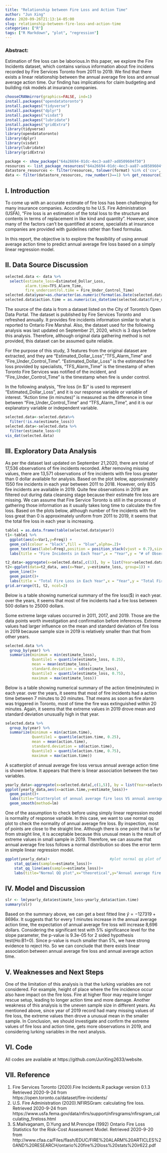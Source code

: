 ```yaml
---
title: "Relationship between Fire Loss and Action Time"
author: "Jun Xing"
date: 2020-09-26T21:13:14-05:00
slug: relationship-between-fire-loss-and-action-time
categories: ["R"]
tags: ["R Markdown", "plot", "regression"]
---
```

### Abstract: 
Estimation of fire loss can be laborious.In this paper, we explore the Fire Incidents dataset, which contains various information about fire incidens recorded by Fire Services Toronto from 2011 to 2019. We find that there exists a linear relationship between the annual average fire loss and annual average action time. Our finding has implications for claim budgeting and building risk models at insurance companies.

```r
chooseCRANmirror(graphics=FALSE, ind=1)
install.packages("opendatatoronto")
install.packages("tidyverse")
install.packages("dplyr")
install.packages("visdat")
install.packages("lubridate")
install.packages("gridExtra")
library(tidyverse)
library(opendatatoronto)
library(dplyr)
library(visdat)
library(lubridate)
library(gridExtra)
```

```r
package <- show_package("64a26694-01dc-4ec3-aa87-ad8509604f50")
resources <- list_package_resources("64a26694-01dc-4ec3-aa87-ad8509604f50")
datastore_resources <- filter(resources, tolower(format) %in% c('csv', 'geojson'))
data <- filter(datastore_resources, row_number()==1) %>% get_resource()
```


## I. Introduction 

To come up with an accurate estimate of fire loss has been challenging for many insurance companies. According to he U.S. Fire Administration (USFA), "Fire loss is an estimation of the total loss to the structure and contents in terms of replacement in like kind and quantity". However, since many of the factors can't be quantified at scene, specialists at insurance companies are provided with guidelines rather than fixed formulas. 

In this report, the objective is to explore the feasibility of using annual average action time to predict annual average fire loss based on a simply linear regression model. 

## II. Data Source Discussion 

```r
selected.data <- data %>%
  select(estimate_loss=Estimated_Dollar_Loss,
         alarm.time=TFS_Alarm_Time, 
         fire_undercontrol.time = Fire_Under_Control_Time)
selected.data$year=as.character(as.numeric(format(as.Date(selected.data$alarm.time),'%Y')))
selected.data$action.time = as.numeric(as_datetime(selected.data$fire_undercontrol.time)-as_datetime(selected.data$alarm.time))/60

```

The source of the data is from a dataset listed on the City of Toronto's Open Data Portal.
The dataset is published by Fire Services Toronto and refreshed annually. It provides fire incidents information similar to what is reported to Ontario Fire Marshal. Also, the dataset used for the following analysis was last updated on September 21, 2020, which is 3 days before this analysis. Therefore, although original data gathering method is not provided, this dataset can be assumed quite reliable. 

For the purpose of this study, 3 features from the original dataset are extracted, and they are "Estimated_Dollar_Loss","TFS_Alarm_Time" and "Fire_Under_Control_Time". "Estimated_Dollar_Loss" is the estimated fire loss provided by specialists, "TFS_Alarm_Time" is the timestamp of when Toronto Fire Services was notified of the incident, and "Fire_Under_Control_Time" is the timestamp when fire is under control. 

In the following analysis, "fire loss (in $)" is used to represent "Estimated_Dollar_Loss", and it is our response variable or variable of interest. "Action time (in minutes)" is measured as the difference in time between "Fire_Under_Control_Time" and "TFS_Alarm_Time", and it is our explanatory variable or independent variable.  

```r
selected.data<-selected.data%>% 
  filter(!is.na(estimate_loss))
selected.data<-selected.data %>% 
  filter(estimate_loss>0)
vis_dat(selected.data)
```

## III. Exploratory Data Analysis

As per the dataset last updated on September 21,2020, there are total of 17,536 observations of fire incidents recorded. 
After removing missing values, there are  13,571 observations of fire incidents with fire loss greater than 0 dollar available for analysis. Based on the plot below, approximately 1550 fire incidents in each year between 2011 to 2018. However, only 835 fire incidents are available in 2019. Quite few observations in 2019 are filtered out during data cleansing stage because their estimate fire loss are missing. We can assume that Fire Service Toronto is still in the process of gathering those information as it usually takes long time to calculate the fire loss.
Based on the plots below, although number of fire incidents with fire loss great than 0 is approximately uniform from 2011 to 2019, it seems that the total fire loss in each year is increasing. 

```r
table1 = as.data.frame(table(selected.data$year))
t1<-table1 %>%
  ggplot(aes(x=Var1,y=Freq)) + 
  geom_col(colour = "black",fill = "blue",alpha=.2)+
  geom_text(aes(label=Freq),position = position_stack(vjust = 0.7),size=3)+
  labs(title = "Fire Incidents in Each Year",x = "Year",y = "# of Observations with Fire Loss>0")+ylim(0,3000)

t2_data<-aggregate(x=selected.data[,c(1)], by = list(Year=selected.data$year), FUN=sum)
t2<-ggplot(data=t2_data, aes(x=Year, y=estimate_loss, group=1)) +
  geom_line()+
  geom_point()+
  labs(title = "Total Fire Loss in Each Year",x = "Year",y = "Total Fire Loss($)")
grid.arrange(t1, t2, ncol=2)
```

Below is a table showing numerical summary of the fire loss($) in each year. 
over the years, it seems that most of fire incidents had a fire loss between 500 dollars to 25000 dollars.

Some extreme large values occurred in 2011, 2017, and 2019. Those are the data points worth investigation and confirmation before inferences. 
Extreme values had larger influence on the mean and standard deviation of fire loss in 2019 because sample size in 2019 is relatively smaller than that from other years.

```r
selected.data %>% 
  group_by(year) %>% 
  summarize(minimum = min(estimate_loss),
            Quantile1 = quantile(estimate_loss, 0.25),
            mean = mean(estimate_loss),
            standard.deviation = sd(estimate_loss),
            Quantile3 = quantile(estimate_loss, 0.75),
            maximum = max(estimate_loss))
```
Below is a table showing numerical summary of the action time(minutes) in each year. 
over the years, it seems that most of fire incidents had a action time between 7 minutes to 20 minutes. That means as soon as fire alarm was triggered in Toronto, most of time the fire was extinguished within 20 minutes.
Again, it seems that the extreme values in 2019 drove mean and standard deviation unusually high in that year. 

```r
selected.data %>% 
  group_by(year) %>% 
  summarize(minimum = min(action.time),
            Quantile1 = quantile(action.time, 0.25),
            mean = mean(action.time),
            standard.deviation = sd(action.time),
            Quantile3 = quantile(action.time, 0.75),
            maximum = max(action.time))
```
A scatterplot of annual average fire loss versus annual average action time is shown below.
It appears that there is linear association between the two variables.

```r
yearly_data<-aggregate(x=selected.data[,c(1,5)], by = list(Year=selected.data$year), FUN=mean)
ggplot(yearly_data,aes(x=action.time,y=estimate_loss))+
  geom_point()+
  labs(title="Scatterplot of annual average fire loss VS annual average action time",x="Average action time(minutes)",y="Annual Average fire loss($)")+
  geom_smooth(method=lm)

```

One of the assumption to check before using simply linear regression model is normality of response variable. In this case, we want to use normal qq plot to check the normality of annual average fire loss.
By inspection, most of points are close to the straight line. Although there is one point that is far from straight line, it is acceptable because this unusual mean is the result of extreme values in small sample in 2019. 
Therefore, we can assume that annual average fire loss follows a normal distribution so does the error term in simple linear regression model. 

```r

ggplot(yearly_data)+                           #plot normal qq plot of action variable                          
    stat_qq(aes(sample=estimate_loss))+
    stat_qq_line(aes(sample=estimate_loss))+
    labs(title="Normal QQ plot",x="theoretical",y="Annual average fire loss($)")
```

## IV. Model and Discussion

```r
slr <- lm(yearly_data$estimate_loss~yearly_data$action.time)            #fit a linear model between 
summary(slr)
```
Based on the summary above, we can get a best fitted line  $\hat y= -127319 + 8696x$.
It suggests that for every 1 minutes increase in the annual average action time, the expectation of annual average fire loss will increase 8,696 dollars. 
Considering the significant test with 5% significance level for the slope parameter, the p-value is 9.3e-05 for 2 sided hypothesis test(Ho:B1=0). Since p-value is much smaller than 5%, we have strong evidence to reject Ho. So we can conclude that there exists linear association between annual average fire loss and annual average action time. 

## V. Weaknesses and Next Steps
One of the limitation of this analysis is that the lurking variables are not considered. For example, height of place where the fire incidence occur also have impact on the fire loss. Fire at higher floor may require longer rescue setup, leading to longer action time and more damage.
Another weakness of this analysis is the uneven sample size in different years. As mentioned above, since year of 2019 record had many missing values of fire loss, the extreme values then drove a unusual mean in the smaller sample. 
In Conclusion, we should investigate and confirm the extreme values of fire loss and action time, gets more observations in 2019, and considering lurking variables in the next analysis. 

## VI. Code
All codes are available at https://github.com/JunXing2633/website. 

## VII. Reference
1. Fire Services Toronto (2020).Fire Incidents.R package version 0.1.3 Retrieved 2020-9-24 from       
        https://open.toronto.ca/dataset/fire-incidents/
2. U.S. Fire Administration (2020).NFIRSGram: calculating fire loss. Retrieved 2020-9-24 from
        https://www.usfa.fema.gov/data/nfirs/support/nfirsgrams/nfirsgram_calculating_fireloss.html
3. S.Mailvaganam, D.Yung and M.Prencipe (1992) Ontario Fire Loss Statistics for the Risk-Cost Assessment Model.
    Retrieved 2020-9-20 from http://www.cfaa.ca/Files/flash/EDUC/FIRE%20ALARM%20ARTICLES%20AND%20RESEARCH/ontario%20fire%20loss%20stats%20ir622.pdf

